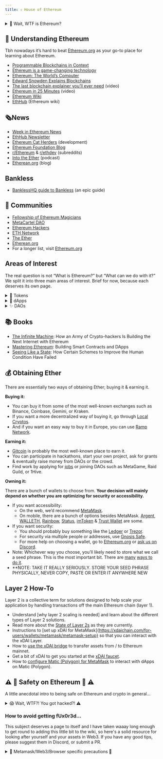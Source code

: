 ```yaml
---
title: ⬨ House of Ethereum
---
```



<details>
<summary>🤔 Wait, WTF is Ethereum?</summary>
<br />

I won’t be going into Merkle trees, hashes, mining & how it all fits to make up the blockchain because there are plenty of existing materials explaining this. What I want to do here is give a high-level overview of the importance of this technology.

One of the main breakthroughs that Bitcoin made was to enable scarcity in the digital realm. Whereas previously, anything digital could just be copied & pasted - bitcoin couldn't.

Combined with the fact that it has no admin that can just decide to mint more coins outside the prescribed rules of the game, seize your funds or alter the history; it made bitcoin the first global currency that isn’t issued by any nation-state.

But, you know, it's still just a currency. You can send it, you can receive it, but that’s about it. Then along came a young wizard named Vitalik, thinking something like: “We should take this blockchain thing & allow people to program it to do anything.”

Now we have what is basically an admin-less database, able to run any arbitrary function. This allows us to build a data infrastructure layer that isn’t controlled by any centralized entity. These so-called smart-contracts allow you to enter agreements & exchange value with strangers, resting assured they can’t screw you over.

Do you see how powerful this is?

The [inability to make databases talk to each other](https://media.consensys.net/programmable-blockchains-in-context-ethereum-s-future-cd8451eb421e) enabled centralized middlemen such as Visa to sweep in, monopolize and start taking something like 1.5% off each transaction for being the global settlement layer between bank accounts; Paypal did the same for the online realm.

These were necessary evils; no longer necessary. Running on Ethereum, services of the future will not only be interoperable but composable. Imagine talking to your friends, ordering a new laptop & investing; all through a single interface.

You will often hear us refer to this whole space as Web3 - the next era of the internet. While the Web2 era was dominated by huge centralized service providers such as Amazon, Facebook & Uber, the promise of [Web3](http://blockchainhub.net/web3-decentralized-web/) is an internet of decentralized peer-to-peer protocols, platforms & applications; tokenized & in the hands of their users.

"Ethereum is a game-changing technology." - Virgil Griffith

### To recap:

- There are no administrators in the Ethereum network.
- The ledger contains a full history of all the changes that ever happened.
- This allows us to have a source of truth we can be sure hasn’t been tampered with.
- This single database that can’t be hijacked or coerced allows people who don’t trust each other to exchange value and build decentralized, interoperable applications & organizations.

</details>

## 🧐 Understanding Ethereum

Tbh nowadays it’s hard to beat [Ethereum.org](http://ethereum.org) as your go-to place for learning about Ethereum.

- [Programmable Blockchains in Context](https://media.consensys.net/programmable-blockchains-in-context-ethereum-s-future-cd8451eb421e)
- [Ethereum is a game-changing technology](https://medium.com/@virgilgr/ethereum-is-game-changing-technology-literally-d67e01a01cf8)
- [Ethereum: The World’s Computer](https://www.abra.com/resources/worlds-computer/)
- [Edward Snowden Explains Blockchains](https://www.aclu.org/blog/privacy-technology/internet-privacy/edward-snowden-explains-blockchain-his-lawyer-and-rest-us)
- [The last blockchain explainer you’ll ever need](https://www.youtube.com/watch?v=OgcBkARJybg) (video)
- [Ethereum in 25 Minutes](https://www.youtube.com/watch?v=66SaEDzlmP4) (video)
- [Ethereum Wiki](https://eth.wiki/)
- [EthHub](https://docs.ethhub.io/) (Ethereum wiki)

## 🗞️News

- [Week in Ethereum News](https://weekinethereumnews.com/)
- [EthHub Newsletter](https://ethhub.substack.com/)
- [Ethereum Cat Herders](https://www.ethereumcatherders.com/) (development)
- [Ethereum Foundation Blog](https://blog.ethereum.org/)
- [r/Ethereum](https://www.reddit.com/r/ethereum/) & [r/ethdev](https://www.reddit.com/r/ethdev/) (subreddits)
- [Into the Ether](https://podcast.ethhub.io/) (podcast)
- [Etherean.org](http://etherean.org) (blog)

## Bankless

- [BanklessHQ guide to Bankless](https://newsletter.banklesshq.com/p/-guide-1-starting-with-bankless) (an epic guide)

## 👥 Communities

- [Fellowship of Ethereum Magicians](https://ethereum-magicians.org/)
- [MetaCartel DAO](http://metacartel.org/)
- [Ethereum Hackers](https://ethglobal.co/discord)
- [ETH Network](https://t.co/lEsWeGZO3j?amp=1)
- [The Ether](https://theether.io/)
- [Etherean.org](http://etherean.org)
- For a longer list, visit [Ethereum.org](https://ethereum.org/en/community/)

## Areas of Interest

The real question is not “What is Ethereum?” but “What can we do with it?” We split it into three main areas of interest. Brief for now, because each deserves its own page.

<details>
  <summary>🔘 Tokens</summary>
  Tokens on Ethereum allow anyone to start their own cryptocurrency, except currencies are like the least exciting possibility. Tokens can represent your stake in an organization, any physical or digital resource, or an asset, like a house or a rare collectible.
</details>

<details>
  <summary>📱 dApps</summary>
  dApps are decentralized applications running on Ethereum. They are basically collections of interlocking smart contracts used to deliver a product or a service that, at least in theory, doesn’t require you to trust the company behind it, and cannot be shut down or hacked.
</details>

<details>
  <summary>✨ DAOs</summary>
  DAOs (decentralized autonomous organizations), are organizations running on Ethereum.
  The tooling around them is still crude & mainly allows management of decentralized treasuries through voting. [Full post on DAOs here](https://wiki.metagame.wtf/docs/great-houses/house-of-daos).
</details>

## 📚 Books

- [The Infinite Machine](https://www.harpercollins.com/products/the-infinite-machine-camila-russo?variant=32123333836834): How an Army of Crypto-hackers Is Building the Next Internet with Ethereum
- [Mastering Ethereum](https://www.goodreads.com/book/show/42815383-mastering-ethereum): Building Smart Contracts and DApps
- [Seeing Like a State](https://www.goodreads.com/book/show/20186.Seeing_Like_a_State): How Certain Schemes to Improve the Human Condition Have Failed

## 💰 Obtaining Ether

There are essentially two ways of obtaining Ether; buying it & earning it.

**Buying it:**

- You can buy it from some of the most well-known exchanges such as Binance, Coinbase, Gemini, or Kraken.
- If you want a more decentralized way of buying it, go through [Local Cryptos](https://localcryptos.com/).
- And if you want an easy way to buy it in Europe, you can use [Ramp Network](https://ramp.network/).

**Earning it:**

- [Gitcoin](http://gitcoin.co/) is probably the most well-known place to earn it.
- You can participate in hackathons, start your own project, ask for grants & eventually raise money from DAOs or the crowd.
- Find work by applying for [jobs](https://cryptocurrencyjobs.co/ethereum/) or joining DAOs such as MetaGame, Raid Guild, or 1Hive.

**Owning it:**

There are a bunch of wallets to choose from. **Your decision will mainly depend on whether you are optimizing for security or accessibility.**

- If you want accessibility:
  - On the web, we’d recommend [MetaMask](https://metamask.io/).
  - On mobile, there are a bunch of options besides MetaMask. [Argent](https://www.argent.xyz/), [WALLETH](https://walleth.org/), [Rainbow](https://rainbow.me/), [Status](https://status.im/), [imToken](https://token.im/) & [Trust Wallet](https://trustwallet.com/) are some.
- If you want security:
  - You should probably buy something like the [Ledger](https://www.ledger.com/) or [Trezor](https://trezor.io/).
  - For security via multiple people or addresses, use [Gnosis Safe](https://gnosis-safe.io).
  - For more help on choosing a wallet, go to [Ethereum.org](https://ethereum.org/en/wallets/find-wallet/) or [ask us on Discord](https://discord.gg/6JFXC9T).
- Note: Whichever way you choose, you’ll likely need to store what we call a seed phrase. This is the most important bit. There are [many](https://www.google.com/search?client=firefox-b-d&q=storing+your+seed+phrase) [ways to do it](https://blog.trezor.io/https-blog-trezor-io-keep-your-seed-phrase-away-from-lions-edcc105457a0).
- **NOTE: TAKE IT REALLY SERIOUSLY. STORE YOUR SEED PHRASE PHYSICALLY, NEVER COPY, PASTE OR ENTER IT ANYWHERE NEW

## Layer 2 How-To

Layer 2 is a collective term for solutions designed to help scale your application by handling transactions off the main Ethereum chain (layer 1). 

- Understand [why layer 2 scaling is needed] and learn about the different types of Layer 2 solutions.
- Read more about the [State of Layer 2s](https://defiprime.com/ethereum-l2) as they are currently.
- Instructions to [set up xDAI for MetaMask]{https://xdaichain.com/for-users/wallets/metamask/metamask-setup} so that you can interact with the xDAI Layer.
- How to [use the xDAI bridge](https://xdaichain.com/for-users/bridges/converting-xdai-via-bridge/moving-dai-to-xdai) to transfer assets from / to Ethereum mainnet.
- Get a bit of xDAI to get you started at the [xDAI faucet](https://t.co/SXjJ0B7wRB?amp=1).
- How to [configure Matic (Polygon) for MetaMask](https://docs.matic.network/docs/develop/metamask/config-matic/) to interact with dApps on Matic (Polygon).




## ⚠️ 🚨 Safety on Ethereum 🚨 ⚠️

A little anecdotal intro to being safe on Ethereum and crypto in general...

<details>
  <summary>😱 Wait, WTF?! You got hacked?! ⚠️</summary>
  <br />

A week ago I was excited to be onboarding my girlfriend into crypto...sending some SEED to her new wallet. 5 minutes after sending her some ETH from my mobile, 5 hours after receiving my SEED for November, I'd been hacked and lost most of my SEED and some other tokens that I've been HODLing to feck for months. 😱 I let my guard down and my precious SEED drained within seconds. She never got her SEED. Tokens from two of my Metamask wallets sold in minutes by a bot. The source of this rancid event? It seems it was a Metamask (Beta) app update pushed as a 'manual update' from the Huawei app store. 😱 I don't remember signing myself up for the 'beta' program.

I was being lazy and thought I'd make a transfer using the Metamask app but had to add my wallet again after re-installing. I was distracted and missed subtle differences in the app I downloaded and the authentic app. The authentic app didn't ask for the seed phrase, but the compromised app had the seed phrase as the **_only_** option. The interface was the same but once I'd entered the seed phrase, the screen I expected was actually a badly rendered webpage with a random wallet address and a bunch of dead links. By the time I'd removed the app and checked my wallets in the browser and Etherscan, everything but my pooled tokens were being sold, from two wallets. My Ledger wallet that had been linked to Metamask was untouched.

70% of the crypto I have worked hard for and invested my hard-earned cash into over several months...gone before you could say "Justin Sun".

![](https://i.imgflip.com/44f8lj.png)

My mistake was to use my mobile device to interact with my crypto and I let my guard down in an exciting moment. I thought I was pretty savvy with OpSec and work in development, so I'm not a novice with tech and I've survived years without falling for this shit. I am now mainly using my hardware wallet and will be getting a new one for cold storage and will be upping my OpSec.

Please be careful out there and protect your SEED!!! ⚔️💜🌱💜⚔️

I was so glad to be part of MetaFam and be able to talk to people who were able to help me manage the situation and recover my LP tokens and ENS when I had a bit of a melt down. 🙏🏻

</details>

### How to avoid getting fUx0r3d...

This subject deserves a page to itself and I have taken waaay long enough to get round to adding this little bit to the wiki, so here's a solid resource for looking after yourself and your assets in Web3. If you have any good tips, please suggest them in Discord, or submit a PR.

<List data={ethSafetyLinks} />

<details>
  <summary>🦊 Metamask/Web3/Browser specific precautions 👀</summary>
  <br />

<p>These MM specific tips came from our very own Saimano. 🙏🏻</p>
<List data={mmDonts} type={"ol"} />

</details>
